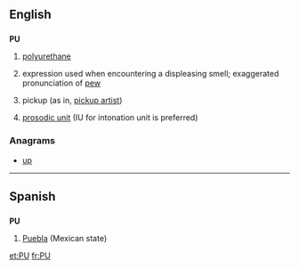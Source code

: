 {{also|Appendix:Variations of "pu"}}
==English==

==={{initialism-old|en}}===
'''PU'''

# {{context|organic compound}} [[polyurethane]]
# {{context|slang}} expression used when encountering a displeasing smell; exaggerated pronunciation of [[pew]]
# {{context|Internet slang}} pickup (as in, [[pickup artist]])
# {{context|linguistics}} [[prosodic unit]] (IU for intonation unit is preferred)

===Anagrams===
* [[up#English|up]]

----

==Spanish==

==={{abbreviation-old|es}}===
'''PU'''

# [[Puebla]] (Mexican state)

[[et:PU]]
[[fr:PU]]